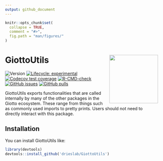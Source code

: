 ```yaml
---
output: github_document
---
```


<!-- README.md is generated from README.Rmd. Please edit that file -->

```r
knitr::opts_chunk$set(
  collapse = TRUE,
  comment = "#>",
  fig.path = "man/figures/"
)
```

# GiottoUtils <img src="man/figures/logo.png" align="right" alt="" width="160" />


<!-- badges: start -->
![Version](https://img.shields.io/github/r-package/v/drieslab/GiottoUtils)
[![Lifecycle: experimental](https://img.shields.io/badge/lifecycle-experimental-orange.svg)](https://lifecycle.r-lib.org/articles/stages.html#experimental)
[![Codecov test coverage](https://codecov.io/gh/drieslab/GiottoUtils/branch/main/graph/badge.svg)](https://app.codecov.io/gh/drieslab/GiottoUtils?branch=main)
[![R-CMD-check](https://github.com/drieslab/GiottoUtils/actions/workflows/main_check.yml/badge.svg)](https://github.com/drieslab/GiottoUtils/actions/workflows/main_check.yml)
[![GitHub issues](https://img.shields.io/github/issues/drieslab/Giotto)](https://github.com/drieslab/Giotto/issues)
[![GitHub pulls](https://img.shields.io/github/issues-pr/drieslab/GiottoUtils)](https://github.com/drieslab/GiottoUtils/pulls)
<!-- badges: end -->

GiottoUtils exports functionalities that are called internally by many of the other packages in the Giotto ecosystem. These range from things such as commonly used imports to pretty prints. Users should not need to directly interact with this package.    

## Installation

You can install GiottoUtils like:

``` r
library(devtools)
devtools::install_github('drieslab/GiottoUtils')
```


